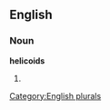 
==English==

===Noun===
'''helicoids'''

# {{plural of|[[helicoid]]}}

[[Category:English plurals]]